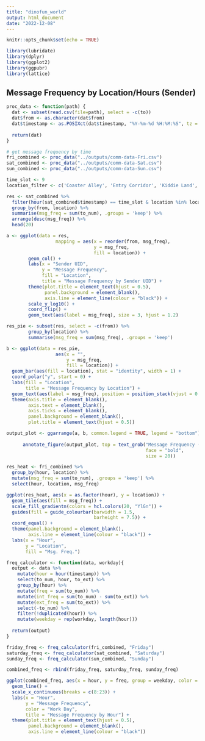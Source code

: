 ```yaml
---
title: "dinofun_world"
output: html_document
date: "2022-12-08"
---
```


```r
knitr::opts_chunk$set(echo = TRUE)

library(lubridate)
library(dplyr)
library(ggplot2)
library(ggpubr)
library(lattice)
```

## Message Frequency by Location/Hours (Sender)

```r
proc_data <- function(path) {
  dat <- subset(read.csv(file=path), select = -c(to))
  dat$from <- as.character(dat$from)
  dat$timestamp <- as.POSIXct(dat$timestamp, "%Y-%m-%d %H:%M:%S", tz = "")
  
  return(dat)
}
```

```r
# get message frequency by time
fri_combined <- proc_data("../outputs/comm-data-Fri.csv")
sat_combined <- proc_data("../outputs/comm-data-Sat.csv")
sun_combined <- proc_data("../outputs/comm-data-Sun.csv")
```

```r
time_slot <- 9
location_filter <- c('Coaster Alley', 'Entry Corridor', 'Kiddie Land', 'Tundra Land', 'Wet Land')

res <- sat_combined %>%
  filter(hour(sat_combined$timestamp) == time_slot & location %in% location_filter) %>%
  group_by(from, location) %>%
  summarise(msg_freq = sum(to_num), .groups = 'keep') %>%
  arrange(desc(msg_freq)) %>%
  head(20)

a <- ggplot(data = res,
                  mapping = aes(x = reorder(from, msg_freq), 
                                y = msg_freq,
                                fill = location)) +
        geom_col() +
        labs(x = "Sender UID", 
             y = "Message Frequency",
             fill = "Location",
             title = "Message Frequency by Sender UID") +
        theme(plot.title = element_text(hjust = 0.5),
              panel.background = element_blank(),
              axis.line = element_line(colour = "black")) + 
        scale_y_log10() +
        coord_flip() +
        geom_text(aes(label = msg_freq), size = 3, hjust = 1.2)
```

```r
res_pie <- subset(res, select = -c(from)) %>%
        group_by(location) %>%
        summarise(msg_freq = sum(msg_freq), .groups = 'keep')

b <- ggplot(data = res_pie, 
                  aes(x = "", 
                      y = msg_freq, 
                      fill = location)) +
  geom_bar(aes(fill = location), stat = "identity", width = 1) +
  coord_polar("y", start = 0) +
  labs(fill = "Location",
       title = "Message Frequency by Location") + 
  geom_text(aes(label = msg_freq), position = position_stack(vjust = 0.5)) +
  theme(axis.title = element_blank(),
        axis.text = element_blank(),
        axis.ticks = element_blank(),
        panel.background = element_blank(),
        plot.title = element_text(hjust = 0.5))

output_plot <- ggarrange(a, b, common.legend = TRUE, legend = "bottom")
      
      annotate_figure(output_plot, top = text_grob("Message Frequency (Sender)",
                                                   face = "bold",
                                                   size = 20))
```

```r
res_heat <- fri_combined %>%
  group_by(hour, location) %>%
  mutate(msg_freq = sum(to_num), .groups = 'keep') %>%
  select(hour, location, msg_freq)

ggplot(res_heat, aes(x = as.factor(hour), y = location)) +
  geom_tile(aes(fill = msg_freq)) +
  scale_fill_gradientn(colors = hcl.colors(20, "YlGn")) +
  guides(fill = guide_colourbar(barwidth = 1.5,
                                barheight = 7.5)) +
  coord_equal() + 
  theme(panel.background = element_blank(),
        axis.line = element_line(colour = "black")) +
  labs(x = "Hour",
       y = "Location",
       fill = "Msg. Freq.")
```

```r
freq_calculator <- function(data, workday){
  output <- data %>%
    mutate(hour = hour(timestamp)) %>%
    select(to_num, hour, to_ext) %>%
    group_by(hour) %>%
    mutate(freq = sum(to_num)) %>%
    mutate(int_freq = sum(to_num) - sum(to_ext)) %>%
    mutate(ext_freq = sum(to_ext)) %>%
    select(-to_num) %>%
    filter(!duplicated(hour)) %>%
    mutate(weekday = rep(workday, length(hour)))
  
  return(output)
}

friday_freq <- freq_calculator(fri_combined, "Friday")
saturday_freq <- freq_calculator(sat_combined, "Saturday")
sunday_freq <- freq_calculator(sun_combined, "Sunday")

combined_freq <- rbind(friday_freq, saturday_freq, sunday_freq)

ggplot(combined_freq, aes(x = hour, y = freq, group = weekday, color = weekday)) +
  geom_line() +
  scale_x_continuous(breaks = c(8:23)) +
  labs(x = "Hour",
       y = "Message Frequency",
       color = "Work Day", 
       title = "Message Frequency by Hour") +
  theme(plot.title = element_text(hjust = 0.5),
        panel.background = element_blank(),
        axis.line = element_line(colour = "black"))
```
